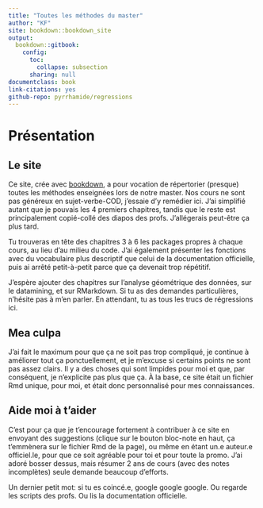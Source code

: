 ```yaml
---
title: "Toutes les méthodes du master"
author: "KF"
site: bookdown::bookdown_site
output: 
  bookdown::gitbook:
    config:
      toc:
        collapse: subsection
      sharing: null
documentclass: book
link-citations: yes
github-repo: pyrrhamide/regressions
---
```



# Présentation {-}

## Le site {-}
Ce site, crée avec [bookdown](https://bookdown.org/yihui/bookdown/), a pour vocation de répertorier (presque) toutes les méthodes enseignées lors de notre master. Nos cours ne sont pas généreux en sujet-verbe-COD, j'essaie d'y remédier ici. J'ai simplifié autant que je pouvais les 4 premiers chapitres, tandis que le reste est principalement copié-collé des diapos des profs. J'allégerais peut-être ça plus tard.

Tu trouveras en tête des chapitres 3 à 6 les packages propres à chaque cours, au lieu d'au milieu du code. J'ai également présenter les fonctions avec du vocabulaire plus descriptif que celui de la documentation officielle, puis ai arrêté petit-à-petit parce que ça devenait trop répétitif.

J'espère ajouter des chapitres sur l'analyse géométrique des données, sur le datamining, et sur RMarkdown. Si tu as des demandes particulières, n'hésite pas à m'en parler. En attendant, tu as tous les trucs de régressions ici.

## Mea culpa {-}
J'ai fait le maximum pour que ça ne soit pas trop compliqué, je continue à améliorer tout ça ponctuellement, et je m'excuse si certains points ne sont pas assez clairs. Il y a des choses qui sont limpides pour moi et que, par conséquent, je n'explicite pas plus que ça. À la base, ce site était un fichier Rmd unique, pour moi, et était donc personnalisé pour mes connaissances. 

## Aide moi à t'aider {-}
C'est pour ça que je t'encourage fortement à contribuer à ce site en envoyant des suggestions (clique sur le bouton bloc-note en haut, ça t'emmènera sur le fichier Rmd de la page), ou même en étant un.e auteur.e officiel.le, pour que ce soit agréable pour toi et pour toute la promo. J'ai adoré bosser dessus, mais résumer 2 ans de cours (avec des notes incomplètes) seule demande beaucoup d'efforts.

Un dernier petit mot: si tu es coincé.e, google google google. Ou regarde les scripts des profs. Ou lis la documentation officielle. 